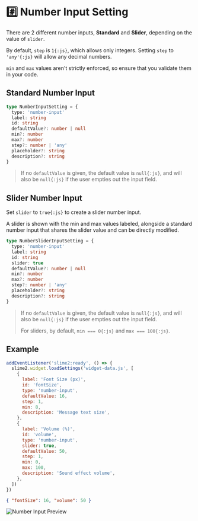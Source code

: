 
# #️⃣ Number Input Setting

There are 2 different number inputs, **Standard** and **Slider**, depending on the value of `slider`.

<Cards>
  <Card title='#️⃣ Standard Number Input' href='#standard-number-input' />
  <Card title='🎚️ Slider Number Input' href='#slider-number-input' />
</Cards>

By default, `step` is `1{:js}`, which allows only integers. Setting `step` to `'any'{:js}` will allow any decimal numbers.

`min` and `max` values aren't strictly enforced, so ensure that you validate them in your code.

## Standard Number Input

```ts filename="Setting Definition"
type NumberInputSetting = {
  type: 'number-input'
  label: string
  id: string
  defaultValue?: number | null
  min?: number
  max?: number
  step?: number | 'any'
  placeholder?: string
  description?: string
}
```

> If no `defaultValue` is given, the default value is `null{:js}`, and will also be `null{:js}` if the user empties out the input field.

## Slider Number Input

Set `slider` to `true{:js}` to create a slider number input.

A slider is shown with the min and max values labeled, alongside a standard number input that shares the slider value and can be directly modified.

```ts filename="Setting Definition" {5}
type NumberSliderInputSetting = {
  type: 'number-input'
  label: string
  id: string
  slider: true
  defaultValue?: number | null
  min?: number
  max?: number
  step?: number | 'any'
  placeholder?: string
  description?: string
}
```

> If no `defaultValue` is given, the default value is `null{:js}`, and will also be `null{:js}` if the user empties out the input field.
>
> For sliders, by default, `min === 0{:js}` and `max === 100{:js}`.

## Example

```js filename="JavaScript"
addEventListener('slime2:ready', () => {
  slime2.widget.loadSettings('widget-data.js', [
    {
      label: 'Font Size (px)',
      id: 'fontSize',
      type: 'number-input',
      defaultValue: 16,
      step: 1,
      min: 8,
      description: 'Message text size',
    },
    {
      label: 'Volume (%)',
      id: 'volume',
      type: 'number-input',
      slider: true,
      defaultValue: 50,
      step: 1,
      min: 0,
      max: 100,
      description: 'Sound effect volume',
    },
  ])
})
```

```json filename="Initial Data"
{ "fontSize": 16, "volume": 50 }
```

![Number Input Preview](/previews/number-input.png)
